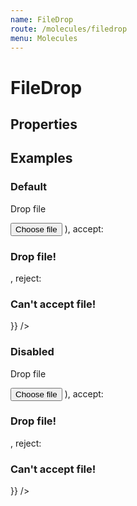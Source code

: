 ```yaml
---
name: FileDrop
route: /molecules/filedrop
menu: Molecules
---
```




# FileDrop

## Properties

<PropsTable of={FileDrop} />

## Examples

### Default

<Playground>
  <FileDrop
    label="Avatar"
    hint="Files must be <200MB"
    required
    states={{
      default: (
        <Fragment>
          <p>Drop file</p>
          <Button type="button" mode="dark">
            Choose file
          </Button>
        </Fragment>
      ),
      accept: <h3>Drop file!</h3>,
      reject: <h3>Can't accept file!</h3>
    }}
  />
</Playground>

### Disabled

<Playground>
  <FileDrop
    disabled
    states={{
      default: (
        <Fragment>
          <p>Drop file</p>
          <Button type="button" mode="dark">
            Choose file
          </Button>
        </Fragment>
      ),
      accept: <h3>Drop file!</h3>,
      reject: <h3>Can't accept file!</h3>
    }}
  />
</Playground>
